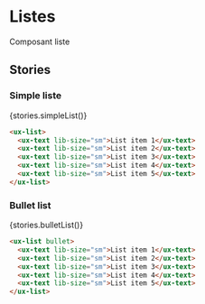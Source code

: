 
# Listes

<Meta title="Components|Listes - tables/List" />

Composant liste

<Props of="ux-list" />

## Stories

### Simple liste

<Preview withSource="none">
  <Story name="Simple liste" height="80px">
    {stories.simpleList()}
  </Story>
</Preview>

```html
<ux-list>
  <ux-text lib-size="sm">List item 1</ux-text>
  <ux-text lib-size="sm">List item 2</ux-text>
  <ux-text lib-size="sm">List item 3</ux-text>
  <ux-text lib-size="sm">List item 4</ux-text>
  <ux-text lib-size="sm">List item 5</ux-text>
</ux-list>
```

### Bullet list

<Preview withSource="none">
  <Story name="Bullet list" height="80px">
    {stories.bulletList()}
  </Story>
</Preview>

```html
<ux-list bullet>
  <ux-text lib-size="sm">List item 1</ux-text>
  <ux-text lib-size="sm">List item 2</ux-text>
  <ux-text lib-size="sm">List item 3</ux-text>
  <ux-text lib-size="sm">List item 4</ux-text>
  <ux-text lib-size="sm">List item 5</ux-text>
</ux-list>
```

